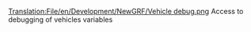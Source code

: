 [[Translation:File/en/Development/NewGRF/Vehicle debug.png]]
Access to debugging of vehicles variables
